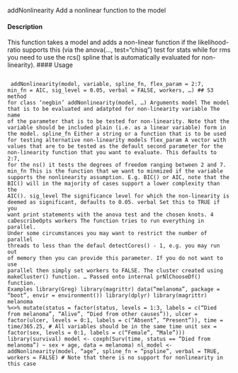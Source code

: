 addNonlinearity Add a nonlinear function to the model

#### Description 

This function takes a model and adds a non-linear function if the likelihood-ratio supports this (via
the anova(..., test="chisq") test for stats while for rms you need to use the rcs() spline that
is automatically evaluated for non-linearity).
\n#### Usage\n<pre><code>\n
addNonlinearity(model, variable, spline_fn, flex_param = 2:7,
min_fn = AIC, sig_level = 0.05, verbal = FALSE, workers, ...)
## S3 method for class 'negbin'
addNonlinearity(model, ...)
Arguments
model The model that is to be evaluated and adatpted for non-linearity
variable The name of the parameter that is to be tested for non-linearity. Note that the
variable should be included plain (i.e. as a linear variable) form in the model.
spline_fn Either a string or a function that is to be used for testing alternative non-linearity
models
flex_param A vector with values that are to be tested as the default second parameter for
the non-linearity function that you want to evaluate. This defaults to 2:7, for the
ns() it tests the degrees of freedom ranging between 2 and 7.
min_fn This is the function that we want to minmized if the variable supports the nonlinearity
assumption. E.g. BIC() or AIC, note that the BIC() will in the majority
of cases support a lower complexity than the AIC().
sig_level The significance level for which the non-linearity is deemed as significant, defaults
to 0.05.
verbal Set this to TRUE if you want print statements with the anova test and the chosen
knots.
4 caDescribeOpts
workers The function tries to run everything in parallel. Under some circumstances
you may want to restrict the number of parallel threads to less than the defaul
detectCores() - 1, e.g. you may run out of memory then you can provide this
parameter. If you do not want to use parallel then simply set workers to FALSE.
The cluster created using makeCluster() function.
... Passed onto internal prNlChooseDf() function.
Examples
library(Greg)
library(magrittr)
data("melanoma", package = "boot", envir = environment())
library(dplyr)
library(magrittr)
melanoma %<>%
mutate(status = factor(status,
levels = 1:3,
labels = c("Died from melanoma",
"Alive",
"Died from other causes")),
ulcer = factor(ulcer,
levels = 0:1,
labels = c("Absent", "Present")),
time = time/365.25, # All variables should be in the same time unit
sex = factor(sex,
levels = 0:1,
labels = c("Female", "Male")))
library(survival)
model <- coxph(Surv(time, status == "Died from melanoma") ~ sex + age,
data = melanoma)
nl_model <- addNonlinearity(model, "age",
spline_fn = "pspline",
verbal = TRUE,
workers = FALSE)
# Note that there is no support for nonlinearity in this case
